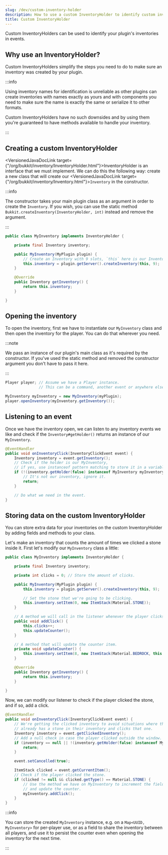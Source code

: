 ```yaml
---
slug: /dev/custom-inventory-holder
description: How to use a custom InventoryHolder to identify custom inventories.
title: Custom InventoryHolder
---
```


Custom InventoryHolders can be used to identify your plugin's inventories in events.

## Why use an InventoryHolder?

Custom InventoryHolders simplify the steps you need to do to make sure an inventory was created by your plugin.

:::info

Using inventory names for identification is unreliable as other plugins can create inventories with names exactly as yours
and with components you need to make sure the name is exactly the same or serialize it to other formats.

Custom InventoryHolders have no such downsides and by using them you're guaranteed to have methods available to handle your inventory.

:::

## Creating a custom InventoryHolder

<VersionedJavaDocLink target={"/org/bukkit/inventory/InventoryHolder.html"}>InventoryHolder</VersionedJavaDocLink> is an interface that we must implement.
We can do this the following way: create a new class that will create our <VersionedJavaDocLink target={"/org/bukkit/inventory/Inventory.html"}>`Inventory`</VersionedJavaDocLink> in the constructor.

:::info

The constructor takes your main plugin class as an argument in order to create the `Inventory`.
If you wish, you can use the static method `Bukkit.createInventory(InventoryHolder, int)` instead and remove the argument.

:::

```java
public class MyInventory implements InventoryHolder {

    private final Inventory inventory;

    public MyInventory(MyPlugin plugin) {
        // Create an Inventory with 9 slots, `this` here is our InventoryHolder.
        this.inventory = plugin.getServer().createInventory(this, 9);
    }

    @Override
    public Inventory getInventory() {
        return this.inventory;
    }

}
```

## Opening the inventory

To open the inventory, first we have to instantiate our `MyInventory` class and then open the inventory for the player.
You can do that wherever you need.

:::note

We pass an instance of our plugin's main class as it's required by the constructor. If you've used the static method and removed the constructor
argument you don't have to pass it here.

:::

```java
Player player; // Assume we have a Player instance.
               // This can be a command, another event or anywhere else you have a Player.

MyInventory myInventory = new MyInventory(myPlugin);
player.openInventory(myInventory.getInventory());
```

## Listening to an event

Once we have the inventory open, we can listen to any inventory events we like and check if the `Inventory#getHolder()`
returns an instance of our `MyInventory`.

```java
@EventHandler
public void onInventoryClick(InventoryClickEvent event) {
    Inventory inventory = event.getInventory();
    // Check if the holder is our MyInventory,
    // if yes, use instanceof pattern matching to store it in a variable immediately.
    if (!(inventory.getHolder(false) instanceof MyInventory myInventory)) {
        // It's not our inventory, ignore it.
        return;
    }

    // Do what we need in the event.
}
```

## Storing data on the custom InventoryHolder

You can store extra data for your inventories on the custom InventoryHolder by adding fields and methods to your class.

Let's make an inventory that counts the amount of times we clicked a stone inside it.
First let's modify our `MyInventory` class a little:

```java
public class MyInventory implements InventoryHolder {

    private final Inventory inventory;

    private int clicks = 0; // Store the amount of clicks.

    public MyInventory(MyPlugin plugin) {
        this.inventory = plugin.getServer().createInventory(this, 9);

        // Set the stone that we're going to be clicking.
        this.inventory.setItem(0, new ItemStack(Material.STONE));
    }

    // A method we will call in the listener whenever the player clicks the stone.
    public void addClick() {
        this.clicks++;
        this.updateCounter();
    }

    // A method that will update the counter item.
    private void updateCounter() {
        this.inventory.setItem(8, new ItemStack(Material.BEDROCK, this.clicks));
    }

    @Override
    public Inventory getInventory() {
        return this.inventory;
    }

}
```

Now, we can modify our listener to check if the player clicked the stone, and if so, add a click.

```java
@EventHandler
public void onInventoryClick(InventoryClickEvent event) {
    // We're getting the clicked inventory to avoid situations where the player
    // already has a stone in their inventory and clicks that one.
    Inventory inventory = event.getClickedInventory();
    // Add a null check in case the player clicked outside the window.
    if (inventory == null || !(inventory.getHolder(false) instanceof MyInventory myInventory)) {
        return;
    }

    event.setCancelled(true);

    ItemStack clicked = event.getCurrentItem();
    // Check if the player clicked the stone.
    if (clicked != null && clicked.getType() == Material.STONE) {
        // Use the method we have on MyInventory to increment the field
        // and update the counter.
        myInventory.addClick();
    }
}
```

:::info

You can store the created `MyInventory` instance, e.g. on a `Map<UUID, MyInventory>` for per-player use, or as a field to share the inventory between
all players, and use it to persist the counter even when opening the inventory for the next time.

:::
